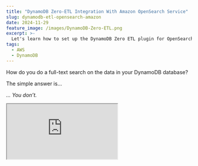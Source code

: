 ```yaml
---
title: "DynamoDB Zero-ETL Integration With Amazon OpenSearch Service"
slug: dynamodb-etl-opensearch-amazon
date: 2024-11-29
feature_image: /images/DynamoDB-Zero-ETL.png
excerpt: >-
  Let's learn how to set up the DynamoDB Zero ETL plugin for OpenSearch, a fully managed, no-code setup for ingesting data into Amazon OpenSearch Service.
tags:
  - AWS
  - DynamoDB
---
```

How do you do a full-text search on the data in your DynamoDB database?

The simple answer is...

_... You don’t._

<iframe src="https://www.youtube.com/embed/iRTllEbrrUk?feature=oembed" />

DynamoDB excels at fast key-value and document queries but isn’t built for complex full-text search, like ranking or relevance filtering.

Attempting this on DynamoDB leads to performance issues, higher costs, and extra development work.

This is where Amazon OpenSearch excels. It’s optimized for complex full-text search and analytics, offering capabilities like relevance scoring, autocomplete, and advanced filtering.

With DynamoDB’s Zero ETL integration, you can seamlessly index the data in Amazon DynamoDB into Amazon OpenSearch.

In this blog post, let's learn how to set up the DynamoDB zero-ETL integration with Amazon OpenSearch Service.

## DynamoDB Plugin for OpenSearch Ingestion

The Amazon DynamoDB zero-ETL plugin for OpenSearch is a fully managed, no-code setup for ingesting data into Amazon OpenSearch Service.

You can use one or more DynamoDB tables as a source for the data ingestion

### How does the DynamoDB Zero ETL Plugin Work?

The plugin uses a combination of the data export feature and the DynamoDB Streams feature to get the data in near real-time from DynmoDB into OpenSearch.

<Figure src="/images/image-16.png" caption="Point-in-time recovery turned on for DynamoDB table under Backups in AWS Console." />

Before setting up the plugin, ensure that you have

-   Turned on Point-In-Time Recovery (PITR) on DynamoDB Table
-   Turned on DynamoDB Streams with '**New and old images**' option

<Figure src="/images/image-9.png" caption="DynamoDB Streams turned on For Zero ETL OpenSearch Plugin" />

The plugin loads the initial data snapshot (using PITR) into an Amazon S3 bucket, which is then imported into OpenSearch. This is to get existing data in the table to OpenSearch.

💡

__The DynamoDB Zero ETL plugin does not perform read/write operations on the table directly, so it is safe to use without affecting production traffic.__

For syncing real-time changes to items in the DynamoDB table, the plugin uses DynammoDB Streams to get notified of data changes and sync them to OpenSearch.

## Setting Up DynamoDB Plugin For OpenSearch

To create a new ingestion pipeline, navigate to DynamoDB under AWS Console.

Under the Integration tab, you can create a new Integration and set up the Amazon OpenSearch data ingestion pipeline, as shown below.

<Figure src="/images/image-10.png" caption="Creating a new DynamoDB Zero ETL Data ingestion pipeline for Amazon OpenSearch from AWS Console." />

This prompts a new page where you can set up the ingestion pipeline details.

You must provide the pipeline name, capacity, and configuration in YAML or JSON format.

It also provides a default template schema that you can use as a starting point for the configuration.

![](/images/image-11.png)

The pipeline configuration consists of two parts - the Source and the Sink.

```yaml
version: "2"
dynamodb-pipeline:
  source:
   ...
   
  sink:
   ...

```

The source sets up the configuration details for the DynamoDB, S3 Export, and associated roles and regions.

Similarly the sink sets up the configuration details for OpenSearch, the index and how to map the data from DynamoDB into the index.

Let's explore each of these configurations.

### Configuring DynamoDB Zero ETL Pipeline Source Configuration

For the source, we must specify the DynamoDB Table arn, the S3 bucket details to store the temporary PITR export data from DynamoDB, and the AWS Role IAM that provides access to both DynamoDB and S3.

Below, I am using the DynamoDB table `Event` and an S3 bucket `event-data-ingestion`.

```yaml
source:
  dynamodb:
    acknowledgments: true
    tables:
      - table_arn: "arn:aws:dynamodb:ap-southeast-2:123456789012:table/Event"
        stream:
          start_position: "LATEST"
        export:
          s3_bucket: "event-data-ingestion"
          s3_region: "ap-southeast-2"
          s3_prefix: "ddb-to-opensearch-export/"
    aws:
      sts_role_arn: "arn:aws:iam::123456789012:role/event-pipeline-etl-role"
      region: "ap-southeast-2"

```

I've also specified the Role ARN to use for the pipeline. More on the IAM Role setup below.

### Configuring DynamoDB Zero ETL Pipeline Sink Configuration

The sink configuration section sets up the OpenSearch details - the host URL, the index name, the id for the index item (derived from the Dynamodb item using its primary key), etc.

```yaml
  sink:
    - opensearch:
        hosts: [ "https://search-myyoutubedoman-ocn5kk4bjel4ba4m2chmyt4c5a.ap-southeast-2.es.amazonaws.com" ]
        index: "event-data-index"
        index_type: custom
        document_id: "${getMetadata(\"primary_key\")}"
        action: "${getMetadata(\"opensearch_action\")}"
        document_version: "${getMetadata(\"document_version\")}"
        document_version_type: "external"
        flush_timeout: -1
        aws:
          sts_role_arn: "arn:aws:iam::123456789012:role/event-pipeline-etl-role"
          region: "ap-southeast-2"
          serverless: false
        dlq:
          s3:
            bucket: "event-data-ingestion"
            key_path_prefix: "dynamodb-pipeline/dlq"
            region: "ap-southeast-2"
            sts_role_arn: "arn:aws:iam::123456789012:role/event-pipeline-etl-role"

```

We can also set `dlq` configuration element, which points to an S3 bucket, where any items that throw an error during the sync will be moved.

### Configuring DynamoDB Zero ETL Pipeline IAM Role

To set up the IAM Role, I created a new Role under IAM → Roles and added two inline policies.

The source's IAM Role requires access to the DynamoDB Table to export data, read data from the DynamoDB streams, and write this data into the S3 bucket.

You can find more details on the IAM Role configuration for the source [here](https://docs.aws.amazon.com/opensearch-service/latest/developerguide/configure-client-ddb.html#ddb-pipeline-role).

<Figure src="/images/image-13.png" caption="DynamoDB Zero ETL to OpenSearch IAM Role" />

The IAM role also requires access to connect to OpenSeach and write data. The configuration for the sink role is more detailed [here](https://docs.aws.amazon.com/opensearch-service/latest/developerguide/pipeline-domain-access.html).

Here's the full policy I used

#### Here's the full policy I used

{  
"Version": "2012-10-17",  
"Statement": \[  
{  
"Effect": "Allow",  
"Action": "es:DescribeDomain",  
"Resource": "arn:aws:es:ap-southeast-2:123456789012:domain/__"__  
__},__  
__{__  
__"Effect": "Allow",__  
__"Action": "es:ESHttp__",  
"Resource": "arn:aws:es:ap-southeast-2:123456789012:domain/myyoutubedoman/__"__  
__},__  
__{__  
__"Sid": "allowRunExportJob",__  
__"Effect": "Allow",__  
__"Action": \[__  
__"dynamodb:DescribeTable",__  
__"dynamodb:DescribeContinuousBackups",__  
__"dynamodb:ExportTableToPointInTime"__  
__\],__  
__"Resource": \[__  
__"arn:aws:dynamodb:ap-southeast-2:123456789012:table/Event"__  
__\]__  
__},__  
__{__  
__"Sid": "allowCheckExportjob",__  
__"Effect": "Allow",__  
__"Action": \[__  
__"dynamodb:DescribeExport"__  
__\],__  
__"Resource": \[__  
__"arn:aws:dynamodb:ap-southeast-2:123456789012:table/Event/export/__"  
\]  
},  
{  
"Sid": "allowReadFromStream",  
"Effect": "Allow",  
"Action": \[  
"dynamodb:DescribeStream",  
"dynamodb:GetRecords",  
"dynamodb:GetShardIterator"  
\],  
"Resource": \[  
"arn:aws:dynamodb:ap-southeast-2:123456789012:table/Event/stream/__"__  
__\]__  
__},__  
__{__  
__"Sid": "allowReadAndWriteToS3ForExport",__  
__"Effect": "Allow",__  
__"Action": \[__  
__"s3:GetObject",__  
__"s3:AbortMultipartUpload",__  
__"s3:PutObject",__  
__"s3:PutObjectAcl"__  
__\],__  
__"Resource": \[__  
__"arn:aws:s3:::event-data-ingestion/__"  
\]  
}  
\]  
}

Once the pipeline configuration is done - click Create - which will create and setup the data ingestion pipeline.

For the IAM role to be able to add data to Amazon OpenSeach ou also need to make sure to Map the role to the required Security role in Amazon OpenSeach.

For this navigate to the Amazon OpenSearch dashboard, under Security → Roles → `all_access` → Map user, specify the Role ARN as the Backend role. (as shown below).

![](/images/image-12.png)

You can restrict to these absolute required permissions if required, which mean you would be using a different role instead of `all_access`.

Once the pipeline configuration is up and running, you should be able to see your DynamoDB data in Amazon OpenSearch.

<Figure src="/images/image-15.png" caption="Amazon OpenSearch Dashboard Dev Tools to run queries" />

The configuration also supports transforming the data from DynamoDB before ingesting it into OpenSearch.

I will cover this in a different article.

Have a great day 👋